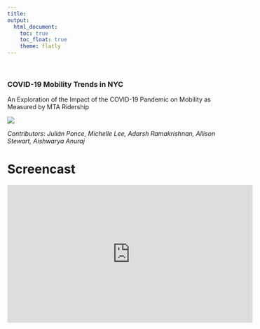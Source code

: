 ```yaml
---
title: 
output: 
  html_document:
    toc: true
    toc_float: true
    theme: flatly
---
```

<br>

### __COVID-19 Mobility Trends in NYC__
An Exploration of the Impact of the COVID-19 Pandemic on Mobility as Measured by MTA Ridership 



![](images/subway_nyc.jpeg)


*Contributors: Julián Ponce, Michelle Lee, Adarsh Ramakrishnan, Allison Stewart, Aishwarya Anuraj*

# Screencast

<iframe width="560" height="315" src="https://www.youtube.com/embed/HNgW4EROwMI" frameborder="0" allow="accelerometer; autoplay; clipboard-write; encrypted-media; gyroscope; picture-in-picture" allowfullscreen></iframe>

